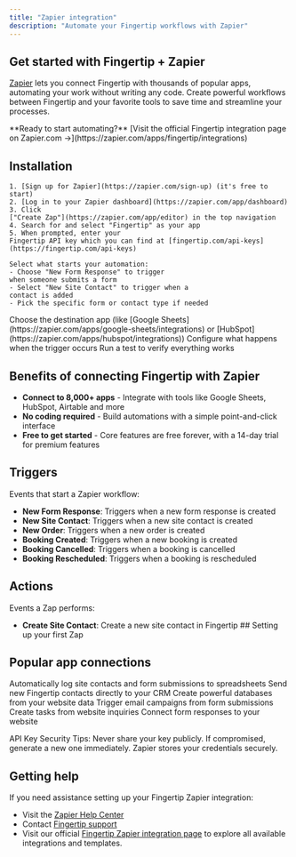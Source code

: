 ```yaml
---
title: "Zapier integration"
description: "Automate your Fingertip workflows with Zapier"
---
```


## Get started with Fingertip + Zapier

[Zapier](https://zapier.com) lets you connect Fingertip with thousands of popular apps, automating your work without writing any code. Create powerful workflows between Fingertip and your favorite tools to save time and streamline your processes.

<Note type="info">
  **Ready to start automating?** [Visit the official Fingertip integration page
  on Zapier.com →](https://zapier.com/apps/fingertip/integrations)
</Note>

## Installation

<Steps>
  <Step title="Connect your Fingertip account">

    1. [Sign up for Zapier](https://zapier.com/sign-up) (it's free to start)
    2. [Log in to your Zapier dashboard](https://zapier.com/app/dashboard)
    3. Click
    ["Create Zap"](https://zapier.com/app/editor) in the top navigation
    4. Search for and select "Fingertip" as your app
    5. When prompted, enter your
    Fingertip API key which you can find at [fingertip.com/api-keys](https://fingertip.com/api-keys)

  </Step>
  <Step title="Choose a trigger">

    Select what starts your automation:
    - Choose "New Form Response" to trigger
    when someone submits a form
    - Select "New Site Contact" to trigger when a
    contact is added
    - Pick the specific form or contact type if needed

  </Step>
  <Step title="Connect to another app">
    Choose the destination app (like [Google
    Sheets](https://zapier.com/apps/google-sheets/integrations) or
    [HubSpot](https://zapier.com/apps/hubspot/integrations))
  </Step>
  <Step title="Set up the action">
    Configure what happens when the trigger occurs
  </Step>
  <Step title="Test and activate">
    Run a test to verify everything works
  </Step>
</Steps>

## Benefits of connecting Fingertip with Zapier

- **Connect to 8,000+ apps** - Integrate with tools like Google Sheets, HubSpot, Airtable and more
- **No coding required** - Build automations with a simple point-and-click interface
- **Free to get started** - Core features are free forever, with a 14-day trial for premium features

## Triggers

Events that start a Zapier workflow:

- **New Form Response**: Triggers when a new form response is created
- **New Site Contact**: Triggers when a new site contact is created
- **New Order**: Triggers when a new order is created
- **Booking Created**: Triggers when a new booking is created
- **Booking Cancelled**: Triggers when a booking is cancelled
- **Booking Rescheduled**: Triggers when a booking is rescheduled

## Actions

Events a Zap performs:

- **Create Site Contact**: Create a new site contact in Fingertip ##
  Setting up your first Zap

## Popular app connections

<CardGroup cols={3}>
  <Card
    title="Google Sheets"
    href="https://zapier.com/apps/fingertip/integrations/google-sheets"
  >
    Automatically log site contacts and form submissions to spreadsheets
  </Card>
  <Card
    title="HubSpot"
    href="https://zapier.com/apps/fingertip/integrations/hubspot"
  >
    Send new Fingertip contacts directly to your CRM
  </Card>
  <Card
    title="Airtable"
    href="https://zapier.com/apps/fingertip/integrations/airtable"
  >
    Create powerful databases from your website data
  </Card>
  <Card
    title="ActiveCampaign"
    href="https://zapier.com/apps/fingertip/integrations/activecampaign"
  >
    Trigger email campaigns from form submissions
  </Card>
  <Card
    title="ClickUp"
    href="https://zapier.com/apps/fingertip/integrations/clickup"
  >
    Create tasks from website inquiries
  </Card>
  <Card
    title="Google Forms"
    href="https://zapier.com/apps/fingertip/integrations/google-forms"
  >
    Connect form responses to your website
  </Card>
</CardGroup>

API Key Security Tips: Never share your key publicly. If compromised, generate a new one immediately. Zapier stores your credentials securely.

## Getting help

If you need assistance setting up your Fingertip Zapier integration:

- Visit the [Zapier Help Center](https://zapier.com/help)
- Contact [Fingertip support](mailto:hello@fingertip.com)
- Visit our official [Fingertip Zapier integration page](https://zapier.com/apps/fingertip/integrations) to explore all available integrations and templates.

